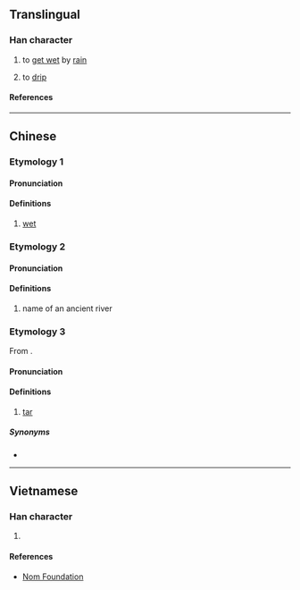 {{character info}}
==Translingual==

===Han character===
{{Han char|rn=85|rad=水|as=10|sn=13|four=|canj=ETOR|ids=⿰氵荅}}

{{rfv|mul}}
# {{lb|zh|Cantonese}} to [[get wet]] by [[rain]]
# {{lb|zh|Cantonese}} to [[drip]]

====References====
{{Han ref|kx=0639.310|dkj=17941|dj=1046.190|hdz=31694.020|uh=6E9A}}

----

==Chinese==
{{zh-forms}}

===Etymology 1===

====Pronunciation====
{{zh-pron
|m=dá
|cat=
}}
{{attention|yue|needs to be assigned to Pronunciation: dap6}}

====Definitions====
{{zh-hanzi}}

# [[wet]]

===Etymology 2===

====Pronunciation====
{{zh-pron
|m=Tǎ
|cat=pn
}}

====Definitions====
{{zh-hanzi}}

# name of an ancient river

===Etymology 3===
From {{bor|zh|en|tar}}.

====Pronunciation====
{{zh-pron
|m=tǎ,dá,1nb=Mainland,2nb=Taiwan
|cat=n
}}

====Definitions====
{{zh-hanzi}}

# {{lb|zh|dated}} [[tar]] {{gloss|substance}}

=====Synonyms=====
* {{zh-l|焦油}}

----

==Vietnamese==

===Han character===
{{vi-readings|rs=水10|reading=tháp}}

# {{rfdef|vi|sort=水10}}

====References====
* [http://nomfoundation.org/common/nom_details.php?codepoint=6e9a Nom Foundation]